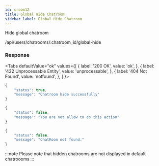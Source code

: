 ```yaml
---
id: croom12
title: Global Hide Chatroom
sidebar_label: Global Hide Chatroom
---
```



Hide global chatroom

<Endpoint req="POST">/api/users/chatrooms/:chatroom_id/global-hide</Endpoint>

### Response

<Tabs
defaultValue="ok"
values={[
    { label: '200 OK', value: 'ok', },
    { label: '422 Unprocessable Entity', value: 'unprocessable', },
    { label: '404 Not Found', value: 'notfound', },
]
}>
<TabItem value="ok">

```js
{
    "status": true,
    "message": "Chatroom hide successfully"
}
```
</TabItem>
<TabItem value="unprocessable">

```js
{
    "status": false,
    "message": "You are not allow to do this action"
}
```
</TabItem>
<TabItem value="notfound">

```js
{
    "status": false,
    "message": "ChatRoom not found."
}
```
</TabItem>
</Tabs>

:::note
Please note that hidden chatrooms are not displayed in default chatroooms
:::